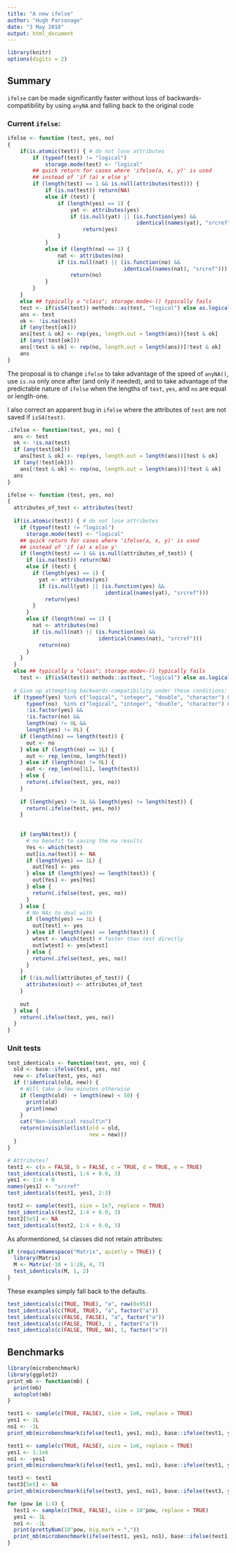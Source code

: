 ```yaml
---
title: "A new ifelse"
author: "Hugh Parsonage"
date: "3 May 2018"
output: html_document
---
```


```r
library(knitr)
options(digits = 2)
```

## Summary

`ifelse` can be made significantly faster without loss of backwards-compatibility by using `anyNA` and falling back to the original code


### Current `ifelse`:

```r
ifelse <- function (test, yes, no)
{
    if(is.atomic(test)) { # do not lose attributes
        if (typeof(test) != "logical")
            storage.mode(test) <- "logical"
        ## quick return for cases where 'ifelse(a, x, y)' is used
        ## instead of 'if (a) x else y'
        if (length(test) == 1 && is.null(attributes(test))) {
            if (is.na(test)) return(NA)
            else if (test) {
                if (length(yes) == 1) {
                    yat <- attributes(yes)
                    if (is.null(yat) || (is.function(yes) &&
                                         identical(names(yat), "srcref")))
                        return(yes)
                }
            }
            else if (length(no) == 1) {
                nat <- attributes(no)
                if (is.null(nat) || (is.function(no) &&
                                     identical(names(nat), "srcref")))
                    return(no)
            }
        }
    }
    else ## typically a "class"; storage.mode<-() typically fails
	test <- if(isS4(test)) methods::as(test, "logical") else as.logical(test)
    ans <- test
    ok <- !is.na(test)
    if (any(test[ok]))
	ans[test & ok] <- rep(yes, length.out = length(ans))[test & ok]
    if (any(!test[ok]))
	ans[!test & ok] <- rep(no, length.out = length(ans))[!test & ok]
    ans
}
```

The proposal is to change `ifelse` to take advantage of the speed of `anyNA()`, use `is.na` only once after (and only if needed), and to take advantage of the predictable nature of `ifelse` when the lengths of `test`, `yes`, and `no` are equal or length-one.

I also correct an apparent bug in `ifelse` where the attributes of `test` are not saved if `isS4(test)`. 

```r
.ifelse <- function(test, yes, no) {
  ans <- test
  ok <- !is.na(test)
  if (any(test[ok]))
    ans[test & ok] <- rep(yes, length.out = length(ans))[test & ok]
  if (any(!test[ok]))
    ans[!test & ok] <- rep(no, length.out = length(ans))[!test & ok]
  ans
}

ifelse <- function (test, yes, no)
{
  attributes_of_test <- attributes(test)
  
  if(is.atomic(test)) { # do not lose attributes
    if (typeof(test) != "logical")
      storage.mode(test) <- "logical"
    ## quick return for cases where 'ifelse(a, x, y)' is used
    ## instead of 'if (a) x else y'
    if (length(test) == 1 && is.null(attributes_of_test)) {
      if (is.na(test)) return(NA)
      else if (test) {
        if (length(yes) == 1) {
          yat <- attributes(yes)
          if (is.null(yat) || (is.function(yes) &&
                               identical(names(yat), "srcref")))
            return(yes)
        }
      }
      else if (length(no) == 1) {
        nat <- attributes(no)
        if (is.null(nat) || (is.function(no) &&
                             identical(names(nat), "srcref")))
          return(no)
      }
    }
  }
  else ## typically a "class"; storage.mode<-() typically fails
    test <- if(isS4(test)) methods::as(test, "logical") else as.logical(test)
  
  # Give up attempting backwards-compatibility under these conditions:
  if (typeof(yes) %in% c("logical", "integer", "double", "character") &&
      typeof(no)  %in% c("logical", "integer", "double", "character") &&
      !is.factor(yes) &&
      !is.factor(no) &&
      length(no) != 0L &&
      length(yes) != 0L) {
    if (length(no) == length(test)) {
      out <- no
    } else if (length(no) == 1L) {
      out <- rep_len(no, length(test))
    } else if (length(no) != 0L) {
      out <- rep_len(no[1L], length(test))
    } else {
      return(.ifelse(test, yes, no))
    }
    
    if (length(yes) != 1L && length(yes) != length(test)) {
      return(.ifelse(test, yes, no))
    }
    
    
    if (anyNA(test)) {
      # no benefit to saving the na results
      Yes <- which(test)
      out[is.na(test)] <- NA
      if (length(yes) == 1L) {
        out[Yes] <- yes
      } else if (length(yes) == length(test)) {
        out[Yes] <- yes[Yes]
      } else {
        return(.ifelse(test, yes, no))
      }
    } else {
      # No NAs to deal with
      if (length(yes) == 1L) {
        out[test] <- yes
      } else if (length(yes) == length(test)) {
        wtest <- which(test) # faster than test directly
        out[wtest] <- yes[wtest]
      } else {
        return(.ifelse(test, yes, no))
      }
    }
    if (!is.null(attributes_of_test)) {
      attributes(out) <- attributes_of_test
    }
    
    out
  } else {
    return(.ifelse(test, yes, no))
  }
}
```


### Unit tests

```r
test_identicals <- function(test, yes, no) {
  old <- base::ifelse(test, yes, no)
  new <- ifelse(test, yes, no)
  if (!identical(old, new)) {
    # Will take a few minutes otherwise
    if (length(old)  + length(new) < 50) {
      print(old)
      print(new)
    }
    cat("Non-identical result\n")
    return(invisible(list(old = old, 
                          new = new)))
  }
}
```

```r
# Attributes?
test1 <- c(a = FALSE, b = FALSE, c = TRUE, d = TRUE, e = TRUE)
test_identicals(test1, 1:4 + 0.0, 3)
yes1 <- 1:4 + 0
names(yes1) <- "srcref"
test_identicals(test1, yes1, 2:3)

test2 <- sample(test1, size = 1e7, replace = TRUE)
test_identicals(test2, 1:4 + 0.0, 3)
test2[5e5] <- NA
test_identicals(test2, 1:4 + 0.0, 3)
```

As aformentioned, `S4` classes did not retain attributes:
```r
if (requireNamespace("Matrix", quietly = TRUE)) {
  library(Matrix)
  M <- Matrix(-10 + 1:28, 4, 7)
  test_identicals(M, 1, 2)
}
```

These examples simply fall back to the defaults.

```r
test_identicals(c(TRUE, TRUE), "a", raw(0x95))
test_identicals(c(TRUE, TRUE), "a", factor("a"))
test_identicals(c(FALSE, FALSE), "a", factor("a"))
test_identicals(c(FALSE, TRUE), 1 , factor("a"))
test_identicals(c(FALSE, TRUE, NA), 1, factor("a"))
```


## Benchmarks
```r
library(microbenchmark)
library(ggplot2)
print_mb <- function(mb) {
  print(mb)
  autoplot(mb)
}
```

```r
test1 <- sample(c(TRUE, FALSE), size = 1e6, replace = TRUE)
yes1 <- 1L
no1 <- -1L
print_mb(microbenchmark(ifelse(test1, yes1, no1), base::ifelse(test1, yes1, no1)))
```

```r
test1 <- sample(c(TRUE, FALSE), size = 1e6, replace = TRUE)
yes1 <- 1:1e6
no1 <- -yes1
print_mb(microbenchmark(ifelse(test1, yes1, no1), base::ifelse(test1, yes1, no1)))
```

```r
test3 <- test1
test3[5e5] <- NA
print_mb(microbenchmark(ifelse(test3, yes1, no1), base::ifelse(test3, yes1, no1)))
```

```r
for (pow in 1:4) {
  test1 <- sample(c(TRUE, FALSE), size = 10^pow, replace = TRUE)
  yes1 <- 1L
  no1 <- -1L
  print(prettyNum(10^pow, big.mark = ","))
  print_mb(microbenchmark(ifelse(test1, yes1, no1), base::ifelse(test1, yes1, no1)))
}
```




